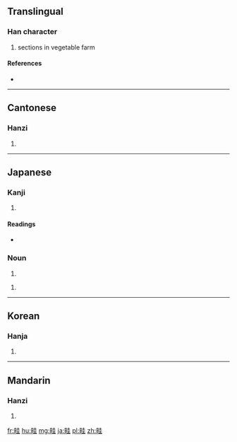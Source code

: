 ==Translingual==

===Han character===
{{Han char|rn=102|rad=田|as=06|sn=11|four=6401<sub>4</sub>|canj=田土土 (WGG)}}

# sections in vegetable farm

====References====
* {{Han ref|kx=0762.110|dkj=21842|dj=1172.100|hdz=42539.090|uh=7566|ud=30054|bh=B2A5|bd=45733}}

----

==Cantonese==

===Hanzi===
{{yue-hanzi|jyut=|y=kwai4}}

# {{defn|lang=yue|sort=田06}}

----

==Japanese==

===Kanji===
{{ja-kanji|grade=|rs=田06}}

# {{defn|lang=ja|sort=田06}}

====Readings====
* {{ja-readings|on=[[けい]] (kei)|kun=[[うね]] (une)|nanori=}}

===Noun===
{{ja-noun|あぜ}} 

# {{alternative form of|畔|lang=ja}}

{{ja-noun|うね}} 

# {{alternative form of|畔|lang=ja}}

----

==Korean==

===Hanja===
{{ko-hanja|hangeul=휴|eumhun=|rv=hyu|mr=hyu|y=hyu}}

# {{defn|lang=ko|sort=田06}}

----

==Mandarin==

===Hanzi===
{{cmn-hanzi|pin=[[qí]] ([[qi2]])|wg=ch'i<sup>2</sup>}}

# {{defn|lang=cmn|sort=田06}}

[[fr:畦]]
[[hu:畦]]
[[mg:畦]]
[[ja:畦]]
[[pl:畦]]
[[zh:畦]]
